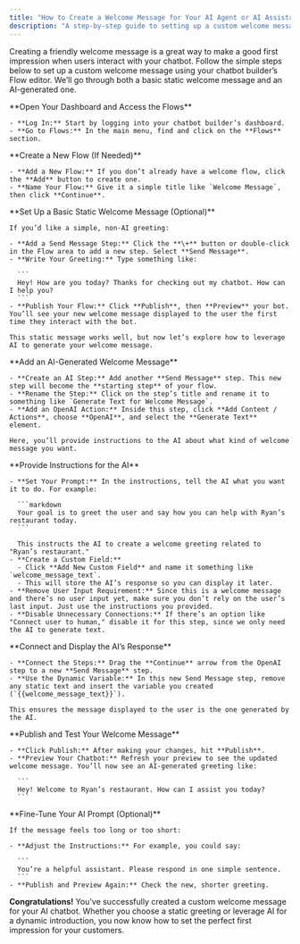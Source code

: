 ```yaml
---
title: "How to Create a Welcome Message for Your AI Agent or AI Assistant Chatbot"
description: "A step-by-step guide to setting up a custom welcome message, both static and AI-generated, using the Flow editor."
---
```



Creating a friendly welcome message is a great way to make a good first impression when users interact with your chatbot. Follow the simple steps below to set up a custom welcome message using your chatbot builder’s Flow editor. We’ll go through both a basic static welcome message and an AI-generated one.

<Steps>
  <Step>
    **Open Your Dashboard and Access the Flows**

    - **Log In:** Start by logging into your chatbot builder’s dashboard.
    - **Go to Flows:** In the main menu, find and click on the **Flows** section.
  </Step>
  <Step>
    **Create a New Flow (If Needed)**

    - **Add a New Flow:** If you don’t already have a welcome flow, click the **Add** button to create one.
    - **Name Your Flow:** Give it a simple title like `Welcome Message`, then click **Continue**.
  </Step>
  <Step>
    **Set Up a Basic Static Welcome Message (Optional)**

    If you’d like a simple, non-AI greeting:

    - **Add a Send Message Step:** Click the **\+** button or double-click in the Flow area to add a new step. Select **Send Message**.
    - **Write Your Greeting:** Type something like:

      ```
      Hey! How are you today? Thanks for checking out my chatbot. How can I help you?
      ```
    - **Publish Your Flow:** Click **Publish**, then **Preview** your bot. You’ll see your new welcome message displayed to the user the first time they interact with the bot.

    This static message works well, but now let’s explore how to leverage AI to generate your welcome message.
  </Step>
  <Step>
    **Add an AI-Generated Welcome Message**

    - **Create an AI Step:** Add another **Send Message** step. This new step will become the **starting step** of your flow.
    - **Rename the Step:** Click on the step’s title and rename it to something like `Generate Text for Welcome Message`.
    - **Add an OpenAI Action:** Inside this step, click **Add Content / Actions**, choose **OpenAI**, and select the **Generate Text** element.

    Here, you’ll provide instructions to the AI about what kind of welcome message you want.
  </Step>
  <Step>
    **Provide Instructions for the AI**

    - **Set Your Prompt:** In the instructions, tell the AI what you want it to do. For example:

      ```markdown
      Your goal is to greet the user and say how you can help with Ryan’s restaurant today.
      ```

      This instructs the AI to create a welcome greeting related to "Ryan’s restaurant."
    - **Create a Custom Field:**
      - Click **Add New Custom Field** and name it something like `welcome_message_text`.
      - This will store the AI’s response so you can display it later.
    - **Remove User Input Requirement:** Since this is a welcome message and there’s no user input yet, make sure you don’t rely on the user’s last input. Just use the instructions you provided.
    - **Disable Unnecessary Connections:** If there’s an option like "Connect user to human," disable it for this step, since we only need the AI to generate text.
  </Step>
  <Step>
    **Connect and Display the AI’s Response**

    - **Connect the Steps:** Drag the **Continue** arrow from the OpenAI step to a new **Send Message** step.
    - **Use the Dynamic Variable:** In this new Send Message step, remove any static text and insert the variable you created (`{{welcome_message_text}}`).

    This ensures the message displayed to the user is the one generated by the AI.
  </Step>
  <Step>
    **Publish and Test Your Welcome Message**

    - **Click Publish:** After making your changes, hit **Publish**.
    - **Preview Your Chatbot:** Refresh your preview to see the updated welcome message. You’ll now see an AI-generated greeting like:

      ```
      Hey! Welcome to Ryan’s restaurant. How can I assist you today?
      ```
  </Step>
  <Step>
    **Fine-Tune Your AI Prompt (Optional)**

    If the message feels too long or too short:

    - **Adjust the Instructions:** For example, you could say:

      ```
      You’re a helpful assistant. Please respond in one simple sentence.
      ```
    - **Publish and Preview Again:** Check the new, shorter greeting.
  </Step>
</Steps>

**Congratulations\!** You’ve successfully created a custom welcome message for your AI chatbot. Whether you choose a static greeting or leverage AI for a dynamic introduction, you now know how to set the perfect first impression for your customers.